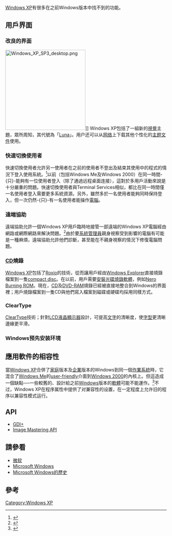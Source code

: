 {{noteTA
|G1=IT
|G2=Windows
}}
{{Windows XP}}
[[Windows_XP|Windows XP]]有很多在之前Windows版本中找不到的功能。

== 用戶界面 ==
=== 改良的界面 ===
[[File:Windows_XP_SP3_desktop.png|250px]]]]
Windows XP包括了一組新的[[視覺|視覺]]主題，眾所周知，其代號為「[[Luna_(系統主題)|Luna]]」。用户还可以从[[网络|网络]]上下载其他个性化的[[主题|主题]][[文件|文件]]使用。

=== 快速切換使用者 ===
快速切換使用者允許另一使用者在之前的使用者不登出及結束其使用中的程式的情況下登入使用系統。<ref>{{Cite web |url=http://support.microsoft.com/kb/279765/zh-tw |title=存档副本 |access-date=2008-07-07 |archive-date=2014-12-24 |archive-url=https://web.archive.org/web/20141224162518/http://support.microsoft.com/kb/279765/zh-tw }}</ref>以前（包括Windows Me及Windows 2000）在同一時間-{只}-能夠有一位使用者登入（除了通過远程桌面连接），這對於多用戶活動來說是十分嚴重的問題。快速切換使用者與Terminal Services相似，都比在同一時間僅一名使用者登入需要更多系統資源。另外，雖然多於一名使用者能夠同時保持登入，但一次仍然-{只}-有一名使用者能操作[[電腦|電腦]]。

=== 遠端協助 ===
遠端協助允許一個Windows XP用戶臨時地接管一部遠端的Windows XP電腦經由網路或網際網路來解決問題。<ref>{{cite web | title = Overview of Remote Assistance in Windows XP | publisher = Microsoft | url = http://support.microsoft.com/default.aspx?kbid=300546 | access-date = 2008-07-07 | archive-date = 2021-04-02 | archive-url = https://web.archive.org/web/20210402170657/https://support.microsoft.com/?kbid=300546 }}</ref>由於要[[系統管理員|系統管理員]]親身視察受到影響的電腦有可能是一種麻煩，遠端協助允許他們診斷，甚至能在不親身視察的情況下修復電腦問題。

=== [[CD|CD]]燒錄 ===
[[Windows_XP|Windows XP]]包括了[[Roxio|Roxio]]的技術，從而讓用戶經由[[Windows_Explorer|Windows Explorer]]直接燒錄檔案到一隻[[compact_disc|compact disc]]。在以前，用戶需要[[安裝|安裝]][[光碟|光碟]][[燒錄|燒錄]][[軟體|軟體]]，例如[[Nero_Burning_ROM|Nero Burning ROM]]。現在，[[CD|CD]]及[[DVD-RAM|DVD-RAM]]燒錄已經被直接地整合到Windows的界面裡；用戶燒錄檔案到一隻CD與他們寫入檔案到磁碟或硬碟均採用同樣方式。

=== ClearType ===
{{Main|ClearType}}
[[ClearType|ClearType]]技術；針對[[LCD|LCD]][[液晶|液晶]][[顯示器|顯示器]]設計，可提高[[文字|文字]]的清晰度，使[[字型|字型]]更清晰邊緣更平滑。
=== Windows预先安装环境 ===
{{Main|Windows预先安装环境}}

== 應用軟件的相容性 ==
當[[Windows_XP|Windows XP]]合併了[[家庭|家庭]]版本及[[企業|企業]]版本的Windows到同一個[[作業系統|作業系統]]時，它混合了[[Windows_Me|Windows Me]]的[[user-friendly|user-friendly]]介面到[[Windows_2000|Windows 2000]]的內核上。但這造成一個缺點──一些較舊的、設計給之前[[Windows|Windows]]版本的[[軟體|軟體]]可能不能運作。<ref>{{cite web | title = Windows XP Application Compatibility Technologies | publisher = Microsoft Technet | url = http://www.microsoft.com/technet/prodtechnol/winxppro/plan/appcmpxp.mspx | access-date = 2008-07-08 | archive-url = https://web.archive.org/web/20070427190310/http://www.microsoft.com/technet/prodtechnol/winxppro/Plan/AppCmpXP.mspx | archive-date = 2007-04-27 | dead-url = yes }}</ref>不过，Windows XP在程序属性中提供了对兼容性的设置，在一定程度上允许旧的程序以兼容性模式运行。
== API ==
* [[GDI+|GDI+]]
* [[Image_Mastering_API|Image Mastering API]]

== 請參看 ==
*[[微软|微软]]
*[[Microsoft_Windows|Microsoft Windows]]
*[[Microsoft_Windows的歷史|Microsoft Windows的歷史]]

== 參考 ==
{{reflist}}
{{視窗應用程式}}

[[Category:Windows_XP|Category:Windows XP]]